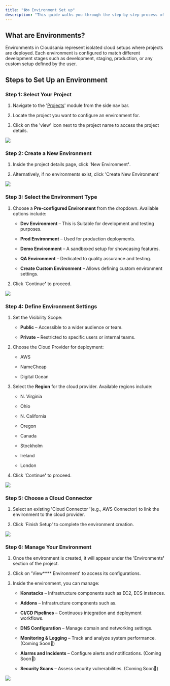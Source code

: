 ```yaml
---
title: "🛠️⚙️ Environment Set up"
description: "This guide walks you through the step-by-step process of creating an Environment for a project."
---
```


## What are Environments?

<Note>
  Environments in Cloudsania represent isolated cloud setups where projects are deployed. Each environment is configured to match different development stages such as development, staging, production, or any custom setup defined by the user.
</Note>

## Steps to Set Up an Environment

### Step 1: Select Your Project&#x20;

1. Navigate to the '[Projects](https://developer.cloudsania.com/projects/projectSetup)' module from the side nav bar.

2. Locate the project you want to configure an environment for.

3. Click on the 'view' icon next to the project name to access the project details.

![](https://api.monosnap.com/file/download?id=RAH5MnbY5xswcUa9M9eOOp7vlgfQss)

### Step 2: Create a New Environment

1. Inside the project details page, click 'New Environmen&#x74;**'**.

2. Alternatively, if no environments exist, click 'Create New Environment'

![](https://api.monosnap.com/file/download?id=Imt33B1nTobuNTqfb0PAlvH9JX9fKz)

### Step 3: Select the Environment Type

1. Choose a **Pre-configured Environment** from the dropdown. Available options include:

   * **Dev Environment** – This is Suitable for development and testing purposes.

   * **Prod Environment** – Used for production deployments.

   * **Demo Environment** – A sandboxed setup for showcasing features.

   * **QA Environment** – Dedicated to quality assurance and testing.

   * **Create Custom Environment** – Allows defining custom environment settings.

2. Click 'Continu&#x65;**'** to proceed.

![](https://api.monosnap.com/file/download?id=hR9kdxvQUTt7zSCEKUaaNF10U8qVTm)

### Step 4: Define Environment Settings

1. Set the Visibility Scope:

   * **Public** – Accessible to a wider audience or team.

   * **Private** – Restricted to specific users or internal teams.

2. Choose the Cloud Provider for deployment:

   * AWS

   * NameCheap

   * Digital Ocean

3. Select the **Region** for the cloud provider. Available regions include:

   * N. Virginia

   * Ohio

   * N. California

   * Oregon

   * Canada

   * Stockholm

   * Ireland

   * London

4. Click 'Continu&#x65;**'** to proceed.

![](https://api.monosnap.com/file/download?id=xdGwk47f8Vn2v823KLnc5rZgSQcf1A)

### Step 5: Choose a Cloud Connector

1. Select an existing 'Cloud Connector '(e.g., AWS Connector) to link the environment to the cloud provider.

2. Click 'Finish Setup' to complete the environment creation.

![](https://api.monosnap.com/file/download?id=m6RI54b89ff8PAx6BzzS8nWXKYjyQs)

### Step 6: Manage Your Environment

1. Once the environment is created, it will appear under the 'Environment&#x73;**'** section of the project.

2. Click on 'View\*\*\*\* Environmen&#x74;**'** to access its configurations.

3. Inside the environment, you can manage:

   * **Konstacks** – Infrastructure components such as EC2, ECS instances.

   * **Addons** – Infrastructure components such as.

   * **CI/CD Pipelines** – Continuous integration and deployment workflows.

   * **DNS Configuration** – Manage domain and networking settings.

   * **Monitoring & Logging** – Track and analyze system performance. (Coming Soon🚀)

   * **Alarms and Incidents** – Configure alerts and notifications. (Coming Soon🚀)

   * **Security Scans** – Assess security vulnerabilities. (Coming Soon🚀)

![](https://api.monosnap.com/file/download?id=3pRApA9yDCkBAimjDvyoTDW7hN5QnB)